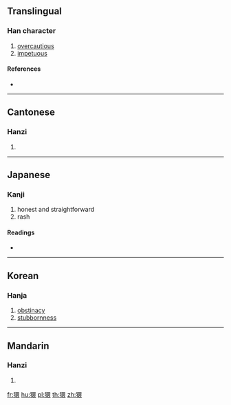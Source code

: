{{character info/new}}
==Translingual==

===Han character===
{{Han char|rn=94|rad=犬|as=13|sn=16|four=46232|canj=KHWLV}}

# [[overcautious]]
# [[impetuous]]

====References====
* {{Han ref|kx=0719.240|dkj=20724|dj=1130.220|hdz=21372.020|uh=7367|ud=29543|bh=EA5D|bd=59997}}

----

==Cantonese==

===Hanzi===
{{yue-hanzi|jyut=|y=gyun6}}

# {{defn|lang=yue|sort=犬13}}

----

==Japanese==

===Kanji===
{{ja-kanji|grade=|rs=犬13}}

# honest and straightforward
# rash

====Readings====
* {{ja-readings|on=[[けん]] (ken)|kun=[[はねおどる]] (haneodoru)}}

----

==Korean==

===Hanja===
{{ko-hanja|hangeul=견|eumhun=|rv=gyeon|mr=kyŏn|y=kyen}}

# [[obstinacy]]
# [[stubbornness]]

----

==Mandarin==

===Hanzi===
{{cmn-hanzi|pin=[[juàn]] ([[juan4]])|wg=chüan<sup>4</sup>}}

# {{defn|lang=cmn|sort=犬13}}

[[fr:獧]]
[[hu:獧]]
[[pl:獧]]
[[th:獧]]
[[zh:獧]]